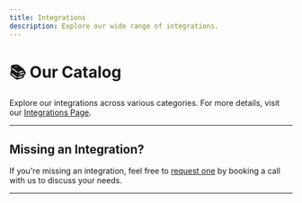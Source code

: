 ```yaml
---
title: Integrations
description: Explore our wide range of integrations.
---
```


# 📚 Our Catalog

Explore our integrations across various categories. For more details, visit our [Integrations Page](https://openint.dev/integrations).

<Tabs>
  <Tab title="📊 Accounting">
    <Card title="Merge">
    </Card>
    <Card title="Qbo">
    </Card>
    <Card title="Xero">
    </Card>
  </Tab>
  <Tab title="📝 ATS">
    <Card title="Greenhouse">
    </Card>
    <Card title="Lever">
    </Card>
    <Card title="Merge">
    </Card>
  </Tab>
  <Tab title="🏦 Banking">
    <Card title="Plaid">
    </Card>
    <Card title="Brex">
    </Card>
    <Card title="Ramp">
    </Card>
    <Card title="Teller">
    </Card>
    <Card title="Mercury">
    </Card>
    <Card title="Moota">
    </Card>
    <Card title="Onebrick">
    </Card>
    <Card title="Saltedge">
    </Card>
    <Card title="Venmo">
    </Card>
    <Card title="Wise">
    </Card>
    <Card title="Yodlee">
    </Card>
  </Tab>
  <Tab title="📅 Calendar">
    <Card title="Google">
    </Card>
  </Tab>
  <Tab title="🛒 Commerce">
    <Card title="Merge">
    </Card>
    <Card title="Stripe">
    </Card>
  </Tab>
  <Tab title="📇 CRM">
    <Card title="Hubspot">
    </Card>
    <Card title="Merge">
    </Card>
    <Card title="Pipedrive">
    </Card>
    <Card title="Revert">
    </Card>
    <Card title="Salesforce">
    </Card>
    <Card title="Twenty">
    </Card>
  </Tab>
  <Tab title="🗄️ Database">
    <Card title="Postgres">
    </Card>
    <Card title="Airtable">
    </Card>
    <Card title="Firebase">
    </Card>
    <Card title="Mongodb">
    </Card>
  </Tab>
  <Tab title="🔍 Enrichment">
    <Card title="Heron">
    </Card>
  </Tab>
  <Tab title="💼 Expense Management">
    <Card title="Ramp">
    </Card>
    <Card title="Foreceipt">
    </Card>
  </Tab>
  <Tab title="📑 Flat Files And Spreadsheets">
    <Card title="Coda">
    </Card>
    <Card title="Fs">
    </Card>
    <Card title="Spreadsheet">
    </Card>
  </Tab>
  <Tab title="☁️ File Storage">
    <Card title="Google">
    </Card>
    <Card title="Microsoft">
    </Card>
  </Tab>
  <Tab title="💰 Personal Finance">
    <Card title="Beancount">
    </Card>
    <Card title="Lunchmoney">
    </Card>
    <Card title="Splitwise">
    </Card>
  </Tab>
  <Tab title="📡 Streaming">
    <Card title="Webhook">
    </Card>
  </Tab>
  <Tab title="📞 Sales Engagement">
    <Card title="Apollo">
    </Card>
    <Card title="Outreach">
    </Card>
    <Card title="Salesloft">
    </Card>
  </Tab>
  <Tab title="🔧 Other">
    <Card title="Discord">
    </Card>
    <Card title="Outlook">
    </Card>
    <Card title="Slack">
    </Card>
    <Card title="Toggl">
    </Card>
  </Tab>
  <Tab title="🧾 Payroll">
    <Card title="Finch">
    </Card>
  </Tab>
</Tabs>

---

## Missing an Integration?

If you're missing an integration, feel free to [request one](https://cal.com/ap-openint/discovery) by booking a call with us to discuss your needs.

---
